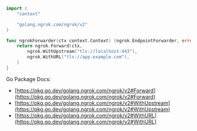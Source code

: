 ```go
import (
	"context"

	"golang.ngrok.com/ngrok/v2"
)

func ngrokForwarder(ctx context.Context) (ngrok.EndpointForwarder, error) {
	return ngrok.Forward(ctx,
		ngrok.WithUpstream("tls://localhost:443"),
		ngrok.WithURL("tls://app.example.com"),
	)
}
```

Go Package Docs:

- [https://pkg.go.dev/golang.ngrok.com/ngrok/v2#Forward](https://pkg.go.dev/golang.ngrok.com/ngrok/v2#Forward)
- [https://pkg.go.dev/golang.ngrok.com/ngrok/v2#WithUpstream](https://pkg.go.dev/golang.ngrok.com/ngrok/v2#WithUpstream)
- [https://pkg.go.dev/golang.ngrok.com/ngrok/v2#WithURL](https://pkg.go.dev/golang.ngrok.com/ngrok/v2#WithURL)
